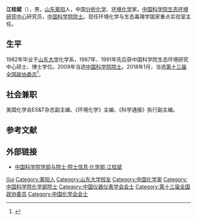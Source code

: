 '''江桂斌'''（{{bd|1957年|9月||}}），男，[[山东|山东]][[莱阳|莱阳]]人，中国[[分析化学|分析化学]]、[[环境化学|环境化学]]家。[[中国科学院生态环境研究中心|中国科学院生态环境研究中心]]研究员，[[中国科学院院士|中国科学院院士]]。现任环境化学与生态毒理学国家重点实验室主任。

== 生平 ==
1982年毕业于[[山东大学|山东大学]]化学系，1987年、1991年先后获中国科学院生态环境研究中心硕士、博士学位。2009年当选[[中国科学院院士|中国科学院院士]]。2018年1月，当选[[中国人民政治协商会议第十三届全国委员会委员名单|第十三届全国政协委员]]<ref>{{Cite web|url=http://sports.163.com/18/0126/06/D92BRKK400051C89.html|title=中国人民政治协商会议第十三届全国委员会委员名单|accessdate=2018-01-26|last=|work=网易|archive-url=https://web.archive.org/web/20180127143232/http://sports.163.com/18/0126/06/D92BRKK400051C89.html|archive-date=2018-01-27|dead-url=yes}}</ref>。

== 社会兼职 ==
美国化学会ES&T杂志副主编、《环境化学》主编、《科学通报》执行副主编。

== 参考文献 ==
{{reflist}}

== 外部链接 ==
* [https://web.archive.org/web/20120427015018/http://sourcedb.cas.cn/sourcedb_ad_cas/zw2/ysxx/hxb/ 中国科学院学部与院士·院士信息·化学部·江桂斌]

{{中国科学家小作品}}
{{中国仪器仪表学会会士}}
{{中国科学院化学部院士}}
{{中国化学会会士}}
{{Authority control}}
{{DEFAULTSORT:Jiang}}
[[Category:江姓|Gui]]
[[Category:莱阳人|Category:莱阳人]]
[[Category:山东大学校友|Category:山东大学校友]]
[[Category:中国化学家|Category:中国化学家]]
[[Category:中国科学院化学部院士|Category:中国科学院化学部院士]]
[[Category:中国仪器仪表学会会士|Category:中国仪器仪表学会会士]]
[[Category:第十三届全国政协委员|Category:第十三届全国政协委员]]
[[Category:中国化学会会士|Category:中国化学会会士]]